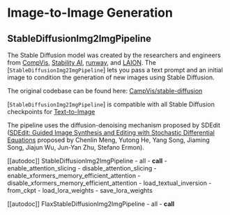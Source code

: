 <!--Copyright 2023 The HuggingFace Team. All rights reserved.

Licensed under the Apache License, Version 2.0 (the "License"); you may not use this file except in compliance with
the License. You may obtain a copy of the License at

http://www.apache.org/licenses/LICENSE-2.0

Unless required by applicable law or agreed to in writing, software distributed under the License is distributed on
an "AS IS" BASIS, WITHOUT WARRANTIES OR CONDITIONS OF ANY KIND, either express or implied. See the License for the
specific language governing permissions and limitations under the License.
-->

# Image-to-Image Generation

## StableDiffusionImg2ImgPipeline

The Stable Diffusion model was created by the researchers and engineers from [CompVis](https://github.com/CompVis), [Stability AI](https://stability.ai/), [runway](https://github.com/runwayml), and [LAION](https://laion.ai/). The [`StableDiffusionImg2ImgPipeline`] lets you pass a text prompt and an initial image to condition the generation of new images using Stable Diffusion.

The original codebase can be found here: [CampVis/stable-diffusion](https://github.com/CompVis/stable-diffusion/blob/main/scripts/img2img.py) 

[`StableDiffusionImg2ImgPipeline`] is compatible with all Stable Diffusion checkpoints for [Text-to-Image](./text2img) 

The pipeline uses the diffusion-denoising mechanism proposed by SDEdit ([SDEdit: Guided Image Synthesis and Editing with Stochastic Differential Equations](https://arxiv.org/abs/2108.01073)
proposed by Chenlin Meng, Yutong He, Yang Song, Jiaming Song, Jiajun Wu, Jun-Yan Zhu, Stefano Ermon).

[[autodoc]] StableDiffusionImg2ImgPipeline
	- all
	- __call__
	- enable_attention_slicing
	- disable_attention_slicing
	- enable_xformers_memory_efficient_attention
	- disable_xformers_memory_efficient_attention
	- load_textual_inversion
	- from_ckpt
	- load_lora_weights
	- save_lora_weights

[[autodoc]] FlaxStableDiffusionImg2ImgPipeline
	- all
	- __call__
